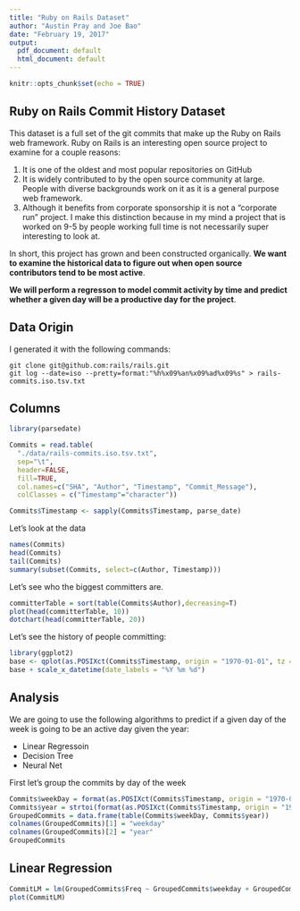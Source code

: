 ```yaml
---
title: "Ruby on Rails Dataset"
author: "Austin Pray and Joe Bao"
date: "February 19, 2017"
output:
  pdf_document: default
  html_document: default
---
```


```r
knitr::opts_chunk$set(echo = TRUE)
```

## Ruby on Rails Commit History Dataset

This dataset is a full set of the git commits that make up the Ruby on Rails web framework. Ruby on Rails is an interesting open source project to examine for a couple reasons:

1. It is one of the oldest and most popular repositories on GitHub
2. It is widely contributed to by the open source community at large. People with diverse backgrounds work on it as it is a general purpose web framework.
3. Although it benefits from corporate sponsorship it is not a "corporate run" project. I make this distinction because in my mind a project that is worked on 9-5 by people working full time is not necessarily super interesting to look at.

In short, this project has grown and been constructed organically. **We want to examine the historical data to figure out when open source contributors tend to be most active**.

**We will perform a regresson to model commit activity by time and predict whether a given day will be a productive day for the project**.

## Data Origin

I generated it with the following commands:

```
git clone git@github.com:rails/rails.git
git log --date=iso --pretty=format:"%h%x09%an%x09%ad%x09%s" > rails-commits.iso.tsv.txt
```

## Columns

```r
library(parsedate)

Commits = read.table(
  "./data/rails-commits.iso.tsv.txt",
  sep="\t",
  header=FALSE,
  fill=TRUE,
  col.names=c("SHA", "Author", "Timestamp", "Commit_Message"),
  colClasses = c("Timestamp"="character"))

Commits$Timestamp <- sapply(Commits$Timestamp, parse_date)
```

Let's look at the data

```r
names(Commits)
head(Commits)
tail(Commits)
summary(subset(Commits, select=c(Author, Timestamp)))
```

Let's see who the biggest committers are.

```r
committerTable = sort(table(Commits$Author),decreasing=T)
plot(head(committerTable, 10))
dotchart(head(committerTable, 20))
```

Let's see the history of people committing:

```r
library(ggplot2)
base <- qplot(as.POSIXct(Commits$Timestamp, origin = "1970-01-01", tz = "GMT"))
base + scale_x_datetime(date_labels = "%Y %m %d")
```

## Analysis

We are going to use the following algorithms to predict if a given day of the week is going to be an active day given the year:

- Linear Regressoin
- Decision Tree
- Neural Net

First let's group the commits by day of the week

```r
Commits$weekDay = format(as.POSIXct(Commits$Timestamp, origin = "1970-01-01", tz = "GMT"), "%A")
Commits$year = strtoi(format(as.POSIXct(Commits$Timestamp, origin = "1970-01-01", tz = "GMT"), "%Y"))
GroupedCommits = data.frame(table(Commits$weekDay, Commits$year))
colnames(GroupedCommits)[1] = "weekday"
colnames(GroupedCommits)[2] = "year"
GroupedCommits
```

## Linear Regression

```r
CommitLM = lm(GroupedCommits$Freq ~ GroupedCommits$weekday + GroupedCommits$year)
plot(CommitLM)
```

